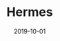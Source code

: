 ---
title: Hermes
tag: Tools
status: publish
date: 2019-10-01
slug: Automated service to distribute staking rewards for Delegates and voters
website: https://hermes.to
twitter:
logo: /img/Hermes.png
featured_img: https://wp.gcap1.iotex.io/wp-content/uploads/2020/09/hermes-header.png
telegram:
---
